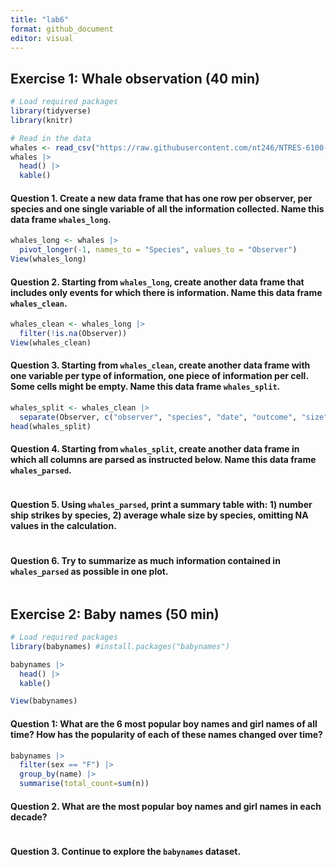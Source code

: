 ```yaml
---
title: "lab6"
format: github_document
editor: visual
---
```


## **Exercise 1: Whale observation (40 min)**

```r
# Load required packages
library(tidyverse)
library(knitr)

# Read in the data
whales <- read_csv("https://raw.githubusercontent.com/nt246/NTRES-6100-data-science/main/datasets/whales.csv")
whales |> 
  head() |> 
  kable()
```

#### **Question 1. Create a new data frame that has one row per observer, per species and one single variable of all the information collected. Name this data frame `whales_long`.**

```r
whales_long <- whales |>
  pivot_longer(-1, names_to = "Species", values_to = "Observer")
View(whales_long)

```

#### **Question 2. Starting from `whales_long`, create another data frame that includes only events for which there is information. Name this data frame `whales_clean`.**

```r
whales_clean <- whales_long |>
  filter(!is.na(Observer))
View(whales_clean)
```

#### **Question 3. Starting from `whales_clean`, create another data frame with one variable per type of information, one piece of information per cell. Some cells might be empty. Name this data frame `whales_split`.**

```r
whales_split <- whales_clean |>
  separate(Observer, c("observer", "species", "date", "outcome", "size", "ocean"))
head(whales_split)

```

#### **Question 4. Starting from `whales_split`, create another data frame in which all columns are parsed as instructed below. Name this data frame `whales_parsed`.**

```r


```

#### **Question 5. Using `whales_parsed`, print a summary table with: 1) number ship strikes by species, 2) average whale size by species, omitting NA values in the calculation.**

```r

```

#### **Question 6. Try to summarize as much information contained in `whales_parsed` as possible in one plot.**

```r

```

## **Exercise 2: Baby names (50 min)**

```r
# Load required packages
library(babynames) #install.packages("babynames")

babynames |> 
  head() |> 
  kable()

View(babynames)
```

#### **Question 1: What are the 6 most popular boy names and girl names of all time? How has the popularity of each of these names changed over time?**

```r
babynames |> 
  filter(sex == "F") |>
  group_by(name) |>
  summarise(total_count=sum(n))
```

#### **Question 2. What are the most popular boy names and girl names in each decade?**

```r

```

#### **Question 3. Continue to explore the `babynames` dataset.**

```r

```
